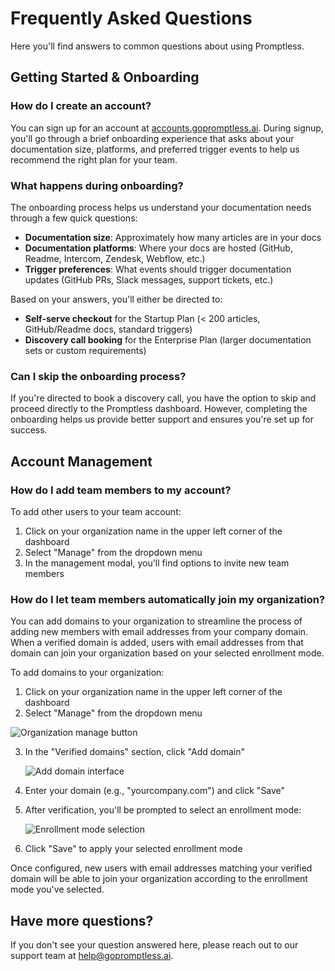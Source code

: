 # Frequently Asked Questions

Here you'll find answers to common questions about using Promptless.

## Getting Started & Onboarding

### How do I create an account? 

You can sign up for an account at [accounts.gopromptless.ai](https://accounts.gopromptless.ai). During signup, you'll go through a brief onboarding experience that asks about your documentation size, platforms, and preferred trigger events to help us recommend the right plan for your team.

### What happens during onboarding?

The onboarding process helps us understand your documentation needs through a few quick questions:

- **Documentation size**: Approximately how many articles are in your docs
- **Documentation platforms**: Where your docs are hosted (GitHub, Readme, Intercom, Zendesk, Webflow, etc.)
- **Trigger preferences**: What events should trigger documentation updates (GitHub PRs, Slack messages, support tickets, etc.)

Based on your answers, you'll either be directed to:
- **Self-serve checkout** for the Startup Plan (< 200 articles, GitHub/Readme docs, standard triggers)
- **Discovery call booking** for the Enterprise Plan (larger documentation sets or custom requirements)

### Can I skip the onboarding process?

If you're directed to book a discovery call, you have the option to skip and proceed directly to the Promptless dashboard. However, completing the onboarding helps us provide better support and ensures you're set up for success. 

## Account Management

### How do I add team members to my account?

To add other users to your team account:
1. Click on your organization name in the upper left corner of the dashboard
2. Select "Manage" from the dropdown menu
3. In the management modal, you'll find options to invite new team members

### How do I let team members automatically join my organization?

You can add domains to your organization to streamline the process of adding new members with email addresses from your company domain. When a verified domain is added, users with email addresses from that domain can join your organization based on your selected enrollment mode.

To add domains to your organization:

1. Click on your organization name in the upper left corner of the dashboard
2. Select "Manage" from the dropdown menu

<Frame>
  <img src="https://promptless-customer-doc-assets.s3.amazonaws.com/docs-images/org_2lvkgU9erOFxYhtEVVC0ymPrPdF/da1a2608-09c4-41cc-bf5d-8b1bb87d9194-organization-manage-button.png" alt="Organization manage button" />
</Frame>

3. In the "Verified domains" section, click "Add domain"

   <Frame>
     <img src="https://promptless-customer-doc-assets.s3.amazonaws.com/docs-images/org_2lvkgU9erOFxYhtEVVC0ymPrPdF/da1a2608-09c4-41cc-bf5d-8b1bb87d9194-add-domain-interface.png" alt="Add domain interface" />
   </Frame>

4. Enter your domain (e.g., "yourcompany.com") and click "Save"
5. After verification, you'll be prompted to select an enrollment mode:

   <Frame>
     <img src="https://promptless-customer-doc-assets.s3.amazonaws.com/docs-images/org_2lvkgU9erOFxYhtEVVC0ymPrPdF/da1a2608-09c4-41cc-bf5d-8b1bb87d9194-enrollment-mode-selection.png" alt="Enrollment mode selection" />
   </Frame>

6. Click "Save" to apply your selected enrollment mode

Once configured, new users with email addresses matching your verified domain will be able to join your organization according to the enrollment mode you've selected.

## Have more questions?

If you don't see your question answered here, please reach out to our support team at [help@gopromptless.ai](mailto:help@gopromptless.ai).